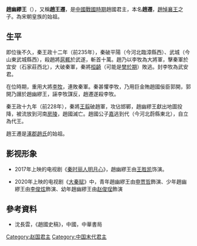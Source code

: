 {{Emperorcn box|圖像=
|名称=趙王遷
|姓名=趙遷
|謚号=幽繆王
|陵墓=無
|政權=[[趙國|趙國]]
|出生日期=?
|逝世日期=？
|在位=前235年—前228年
}}

'''趙幽繆王'''（{{bd|約前245年||？||catIdx=Z赵}}），又稱'''趙王遷'''，是[[中國戰國時期|中國戰國時期]]趙國君主，本名'''趙遷'''，[[趙悼襄王|趙悼襄王]]之子。為宋朝皇族的始祖。

== 生平 ==
即位後不久，秦王政十二年（前235年），秦破平陽（今河北臨漳縣西）、武城（今山東武城縣西），殺趙將[[扈輒|扈輒]]於武遂，斬首十萬。趙乃以李牧為大將軍，擊秦軍於宜安（石家莊西北），大破秦軍，秦將[[桓齮|桓齮]]（可能是[[樊於期|樊於期]]）敗逃。封李牧為武安君。

在位時期，重用大將[[李牧|李牧]]，連敗秦軍。秦甚懼李牧，乃用巨金賄趙國佞臣郭開，郭開乃譖於趙幽繆王，誣李牧謀反，趙遷遂殺李牧。

秦王政十九年（前228年），秦將[[王翦|王翦]]破趙軍，攻佔邯鄲，趙幽繆王獻出地圖投降，被流放到河南[[房陵|房陵]]，趙國滅亡。趙國公子[[趙代王嘉|嘉]]逃到代（今河北蔚縣東北），自立為代王。

趙王遷是[[涿郡趙氏|涿郡趙氏]]的始祖。

== 影视形象 ==

* 2017年上映的电视剧《[[秦时丽人明月心|秦时丽人明月心]]》，趙幽繆王由[[王胜凯|王胜凯]]饰演。

* 2020年上映的电视剧《[[大秦赋|大秦赋]]》中，青年趙幽繆王由[[申贾哲|申贾哲]]飾演、少年趙幽繆王由[[李俊炫|李俊炫]]飾演、幼年趙幽繆王由[[赵俊珵|赵俊珵]]飾演

==參考資料==
*沈長雲，《趙國史稿》，中國，中華書局

{{中国皇帝|父[[趙悼襄王|趙悼襄王]]|兄[[代王嘉|代王嘉]]|[[趙国|趙国君主]]|前235年—前228年}}

{{赵国君主}}
{{秦灭六国之战}}

[[Category:赵国君主|Category:赵国君主]]
[[Category:中国末代君主|Category:中国末代君主]]
{{中國君主小作品}}
